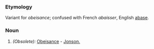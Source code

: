 ===Etymology===
Variant for ''obeisance''; confused with French ''abaisser'', English [[abase]].
===Noun===
#''(Obsolete):'' [[Obeisance]] - [[Jonson.]]